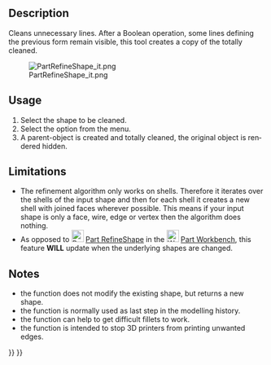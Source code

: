 <languages/>
<div lang="en" dir="ltr" class="mw-content-ltr">
{{Docnav
|[[OpenSCAD_RemoveSubtree|Remove Subtree]]
|[[OpenSCAD_MirrorMeshFeature|Mirror Mesh Feature]]
|[[OpenSCAD_Workbench|OpenSCAD]]
|IconL=OpenSCAD_RemoveSubtree.svg
|IconR=OpenSCAD_MirrorMeshFeature.svg
|IconC=Workbench_OpenSCAD.svg
}}
</div>

<div class="mw-translate-fuzzy">
{{GuiCommand/ru
|Name=OpenSCAD RefineShapeFeature
|Name/ru=OpenSCAD RefineShapeFeature
|MenuLocation=OpenSCAD →Улучшить свойство фигуры
|Workbenches=[[OpenSCAD_Workbench/ru|OpenSCAD]]
|SeeAlso=---
}}
</div>

<div lang="en" dir="ltr" class="mw-content-ltr">
==Description==
</div> 

<div lang="en" dir="ltr" class="mw-content-ltr">
Cleans unnecessary lines. After a Boolean operation, some lines defining the previous form remain visible, this tool creates a copy of the totally cleaned.
</div>

[[File:PartRefineShape_it.png]]

<div lang="en" dir="ltr" class="mw-content-ltr">
==Usage==
</div> 

<div lang="en" dir="ltr" class="mw-content-ltr">
# Select the shape to be cleaned.
# Select the {{MenuCommand|OpenSCAD → [[Image:OpenSCAD_RefineShapeFeature.svg|24px]] Refine shape}} option from the menu.
# A parent-object is created and totally cleaned, the original object is rendered hidden.
</div>

<div lang="en" dir="ltr" class="mw-content-ltr">
==Limitations==
</div> 

<div lang="en" dir="ltr" class="mw-content-ltr">
* The refinement algorithm only works on shells. Therefore it iterates over the shells of the input shape and then for each shell it creates a new shell with joined faces wherever possible. This means if your input shape is only a face, wire, edge or vertex then the algorithm does nothing.
* As opposed to [[Image:Part_RefineShape.svg|24px]] [[Part_RefineShape|Part RefineShape]] in the [[Image:Workbench_Part.svg|24px|link=Part Workbench]] [[Part_Workbench|Part Workbench]], this feature '''WILL''' update when the underlying shapes are changed.
</div>

<div lang="en" dir="ltr" class="mw-content-ltr">
==Notes==
</div> 

<div lang="en" dir="ltr" class="mw-content-ltr">
* the function does not modify the existing shape, but returns a new shape.
* the function is normally used as last step in the modelling history.
* the function can help to get difficult fillets to work.
* the function is intended to stop 3D printers from printing unwanted edges.
</div>


<div lang="en" dir="ltr" class="mw-content-ltr">
{{Docnav
|[[OpenSCAD_RemoveSubtree|Remove Subtree]]
|[[OpenSCAD_MirrorMeshFeature|Mirror Mesh Feature]]
|[[OpenSCAD_Workbench|OpenSCAD]]
|IconL=OpenSCAD_RemoveSubtree.svg
|IconR=OpenSCAD_MirrorMeshFeature.svg
|IconC=Workbench_OpenSCAD.svg
}}
</div>

{{OpenSCAD_Tools_navi{{#translation:}}}}
{{Userdocnavi{{#translation:}}}}